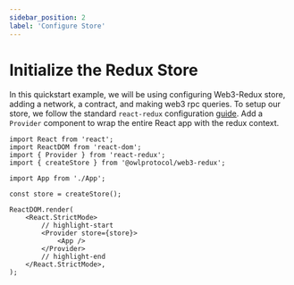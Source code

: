 ```yaml
---
sidebar_position: 2
label: 'Configure Store'
---
```


# Initialize the Redux Store

In this quickstart example, we will be using configuring Web3-Redux store, adding a network, a contract, and making web3 rpc queries.
To setup our store, we follow the standard `react-redux` configuration [guide](https://redux.js.org/usage/configuring-your-store). Add a `Provider` component to wrap the entire React app with the redux context.

```tsx title="src/index.tsx" showLineNumbers
import React from 'react';
import ReactDOM from 'react-dom';
import { Provider } from 'react-redux';
import { createStore } from '@owlprotocol/web3-redux';

import App from './App';

const store = createStore();

ReactDOM.render(
    <React.StrictMode>
        // highlight-start
        <Provider store={store}>
            <App />
        </Provider>
        // highlight-end
    </React.StrictMode>,
);
```
